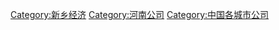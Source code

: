 [[Category:新乡经济|Category:新乡经济]]
[[Category:河南公司|Category:河南公司]]
[[Category:中国各城市公司|Category:中国各城市公司]]